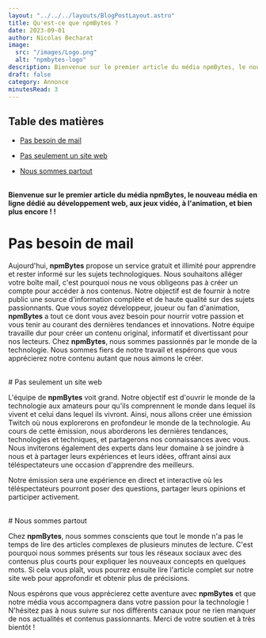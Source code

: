 ```yaml
---
layout: "../../../layouts/BlogPostLayout.astro"
title: Qu'est-ce que npmBytes ?
date: 2023-09-01
author: Nicolas Becharat
image:
  src: "/images/Logo.png"
  alt: "npmbytes-logo"
description: Bienvenue sur le premier article du média npmBytes, le nouveau média en ligne dédié au développement web, aux jeux vidéo, à l'animation, et bien plus encore !
draft: false
category: Annonce
minutesRead: 3
---
```

## Table des matières

*  [Pas besoin de mail](#pas-besoin-de-mail)

*   [Pas seulement un site web](#pas-seulement-un-site-web)

*   [Nous sommes partout ](#nous-sommes-partout)



<br/>**Bienvenue sur le premier article du média npmBytes, le nouveau média en ligne dédié au développement web, aux jeux vidéo, à l'animation, et bien plus encore ! !**
<br/>
# Pas besoin de mail

Aujourd'hui, **npmBytes** propose un service gratuit et illimité pour apprendre et rester informé sur les sujets technologiques. Nous souhaitons alléger votre boîte mail, c'est pourquoi nous ne vous obligeons pas à créer un compte pour accéder à nos contenus. Notre objectif est de fournir à notre public une source d'information complète et de haute qualité sur des sujets passionnants. Que vous soyez développeur, joueur ou fan d'animation, **npmBytes** a tout ce dont vous avez besoin pour nourrir votre passion et vous tenir au courant des dernières tendances et innovations. Notre équipe travaille dur pour créer un contenu original, informatif et divertissant pour nos lecteurs. Chez **npmBytes**, nous sommes passionnés par le monde de la technologie. Nous sommes fiers de notre travail et espérons que vous apprécierez notre contenu autant que nous aimons le créer.

<br/>
# Pas seulement un site web

L'équipe de **npmBytes** voit grand. Notre objectif est d'ouvrir le monde de la technologie aux amateurs pour qu'ils comprennent le monde dans lequel ils vivent et celui dans lequel ils vivront. Ainsi, nous allons créer une émission Twitch où nous explorerons en profondeur le monde de la technologie. Au cours de cette émission, nous aborderons les dernières tendances, technologies et techniques, et partagerons nos connaissances avec vous. Nous inviterons également des experts dans leur domaine à se joindre à nous et à partager leurs expériences et leurs idées, offrant ainsi aux téléspectateurs une occasion d'apprendre des meilleurs.

Notre émission sera une expérience en direct et interactive où les téléspectateurs pourront poser des questions, partager leurs opinions et participer activement.

<br/>
# Nous sommes partout

Chez **npmBytes**, nous sommes conscients que tout le monde n'a pas le temps de lire des articles complexes de plusieurs minutes de lecture. C'est pourquoi nous sommes présents sur tous les réseaux sociaux avec des contenus plus courts pour expliquer les nouveaux concepts en quelques mots. Si cela vous plaît, vous pourrez ensuite lire l'article complet sur notre site web pour approfondir et obtenir plus de précisions.

Nous espérons que vous apprécierez cette aventure avec **npmBytes** et que notre média vous accompagnera dans votre passion pour la technologie ! N'hésitez pas à nous suivre sur nos différents canaux pour ne rien manquer de nos actualités et contenus passionnants. Merci de votre soutien et à très bientôt !

